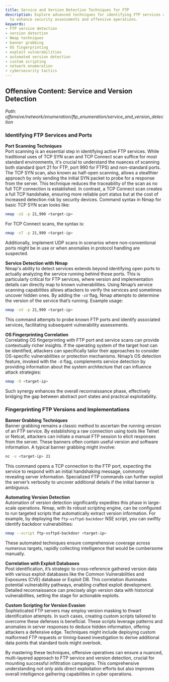 ```yaml
---
title: Service and Version Detection Techniques for FTP
description: Explore advanced techniques for identifying FTP services and versions
  to enhance security assessments and offensive operations.
keywords:
- FTP service detection
- version detection
- Nmap techniques
- banner grabbing
- OS fingerprinting
- exploit vulnerabilities
- automated version detection
- custom scripting
- network enumeration
- cybersecurity tactics
---
```


## Offensive Content: Service and Version Detection

*Path: offensive/network/enumeration/ftp_enumeration/service_and_version_detection*

### Identifying FTP Services and Ports

**Port Scanning Techniques**  
Port scanning is an essential step in identifying active FTP services. While traditional uses of TCP SYN scan and TCP Connect scan suffice for most standard environments, it's crucial to understand the nuances of scanning both standard (port 21 for FTP, port 990 for FTPS) and non-standard ports. The TCP SYN scan, also known as half-open scanning, allows a stealthier approach by only sending the initial SYN packet to probe for a response from the server. This technique reduces the traceability of the scan as no full TCP connection is established. In contrast, a TCP Connect scan creates a full TCP handshake, ensuring more reliable port status but at the cost of increased detection risk by security devices. Command syntax in Nmap for basic TCP SYN scan looks like:

```bash
nmap -sS -p 21,990 <target-ip>
```

For TCP Connect scans, the syntax is:

```bash
nmap -sT -p 21,990 <target-ip>
```

Additionally, implement UDP scans in scenarios where non-conventional ports might be in use or when anomalies in protocol handling are suspected.

**Service Detection with Nmap**  
Nmap's ability to detect services extends beyond identifying open ports to actually analyzing the service running behind those ports. This is particularly critical for FTP services, where version and implementation details can directly map to known vulnerabilities. Using Nmap’s service scanning capabilities allows attackers to verify the services and sometimes uncover hidden ones. By adding the `-sV` flag, Nmap attempts to determine the version of the service that’s running. Example usage:

```bash
nmap -sV -p 21,990 <target-ip>
```

This command attempts to probe known FTP ports and identify associated services, facilitating subsequent vulnerability assessments.

**OS Fingerprinting Correlation**  
Correlating OS fingerprinting with FTP port and service scans can provide contextually richer insights. If the operating system of the target host can be identified, attackers can specifically tailor their approaches to consider OS-specific vulnerabilities or protection mechanisms. Nmap’s OS detection feature, invoked with the `-O` flag, complements service detection by providing information about the system architecture that can influence attack strategies:

```bash
nmap -O <target-ip>
```

Such synergy enhances the overall reconnaissance phase, effectively bridging the gap between abstract port states and practical exploitability.

### Fingerprinting FTP Versions and Implementations

**Banner Grabbing Techniques**  
Banner grabbing remains a classic method to ascertain the running version of an FTP service. By establishing a raw connection using tools like Telnet or Netcat, attackers can initiate a manual FTP session to elicit responses from the server. These banners often contain useful version and software information. A typical banner grabbing might involve:

```bash
nc -v <target-ip> 21
```

This command opens a TCP connection to the FTP port, expecting the service to respond with an initial handshaking message, commonly revealing server information. Specialized FTP commands can further exploit the server’s verbosity to uncover additional details if the initial banner is ambiguous.

**Automating Version Detection**  
Automation of version detection significantly expedites this phase in large-scale operations. Nmap, with its robust scripting engine, can be configured to run targeted scripts that automatically extract version information. For example, by deploying the `ftp-vsftpd-backdoor` NSE script, you can swiftly identify backdoor vulnerabilities:

```bash
nmap --script ftp-vsftpd-backdoor <target-ip>
```

These automated techniques ensure comprehensive coverage across numerous targets, rapidly collecting intelligence that would be cumbersome manually.

**Correlation with Exploit Databases**  
Post identification, it’s strategic to cross-reference gathered version data with various exploit databases like the Common Vulnerabilities and Exposures (CVE) database or Exploit DB. This correlation illuminates potential vulnerability pathways, enabling crafted exploit development. Detailed reconnaissance can precisely align version data with historical vulnerabilities, setting the stage for actionable exploits.

**Custom Scripting for Version Evasion**  
Sophisticated FTP servers may employ version masking to thwart identification attempts. In such cases, creating custom scripts tailored to overcome these defenses is beneficial. These scripts leverage patterns and anomalies in server responses to deduce hidden information, offering attackers a defensive edge. Techniques might include deploying custom malformed FTP requests or timing-based investigation to derive additional data points that standard tools might overlook.

By mastering these techniques, offensive operatives can ensure a nuanced, multi-layered approach to FTP service and version detection, crucial for mounting successful infiltration campaigns. This comprehensive understanding not only aids direct exploitation efforts but also improves overall intelligence gathering capabilities in cyber operations.